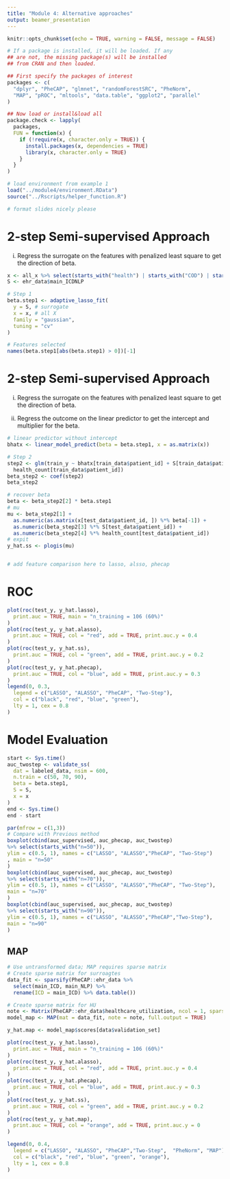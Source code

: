 ```yaml
---
title: "Module 4: Alternative approaches"
output: beamer_presentation
---
```


```r
knitr::opts_chunk$set(echo = TRUE, warning = FALSE, message = FALSE)
```

```r
# If a package is installed, it will be loaded. If any
## are not, the missing package(s) will be installed
## from CRAN and then loaded.

## First specify the packages of interest
packages <- c(
  "dplyr", "PheCAP", "glmnet", "randomForestSRC", "PheNorm",
  "MAP", "pROC", "mltools", "data.table", "ggplot2", "parallel"
)

## Now load or install&load all
package.check <- lapply(
  packages,
  FUN = function(x) {
    if (!require(x, character.only = TRUE)) {
      install.packages(x, dependencies = TRUE)
      library(x, character.only = TRUE)
    }
  }
)

# load environment from example 1
load("../module4/environment.RData")
source("../Rscripts/helper_function.R")

# format slides nicely please
```


# 2-step Semi-supervised Approach
i) Regress the surrogate on the features with penalized least square to get the direction of beta.

```r
x <- all_x %>% select(starts_with("health") | starts_with("COD") | starts_with("NLP")) # COD + NLP
S <- ehr_data$main_ICDNLP

# Step 1
beta.step1 <- adaptive_lasso_fit(
  y = S, # surrogate
  x = x, # all X
  family = "gaussian",
  tuning = "cv"
)

# Features selected
names(beta.step1[abs(beta.step1) > 0])[-1]
```

# 2-step Semi-supervised Approach
i) Regress the surrogate on the features with penalized least square to get the direction of beta.

(ii) Regress the outcome on the linear predictor to get the intercept and multiplier for the beta.
```r
# linear predictor without intercept
bhatx <- linear_model_predict(beta = beta.step1, x = as.matrix(x))

# Step 2
step2 <- glm(train_y ~ bhatx[train_data$patient_id] + S[train_data$patient_id] +
  health_count[train_data$patient_id])
beta_step2 <- coef(step2)
beta_step2
```

```r
# recover beta
beta <- beta_step2[2] * beta.step1
# mu
mu <- beta_step2[1] +
  as.numeric(as.matrix(x[test_data$patient_id, ]) %*% beta[-1]) +
  as.numeric(beta_step2[3] %*% S[test_data$patient_id]) +
  as.numeric(beta_step2[4] %*% health_count[test_data$patient_id])
# expit
y_hat.ss <- plogis(mu)


# add feature comparison here to lasso, alsso, phecap
```


# ROC
```r
plot(roc(test_y, y_hat.lasso),
  print.auc = TRUE, main = "n_training = 106 (60%)"
)
plot(roc(test_y, y_hat.alasso),
  print.auc = TRUE, col = "red", add = TRUE, print.auc.y = 0.4
)
plot(roc(test_y, y_hat.ss),
  print.auc = TRUE, col = "green", add = TRUE, print.auc.y = 0.2
)
plot(roc(test_y, y_hat.phecap),
  print.auc = TRUE, col = "blue", add = TRUE, print.auc.y = 0.3
)
legend(0, 0.3,
  legend = c("LASSO", "ALASSO", "PheCAP", "Two-Step"),
  col = c("black", "red", "blue", "green"),
  lty = 1, cex = 0.8
)
```

# Model Evaluation
```r
start <- Sys.time()
auc_twostep <- validate_ss(
  dat = labeled_data, nsim = 600,
  n.train = c(50, 70, 90),
  beta = beta.step1,
  S = S,
  x = x
)
end <- Sys.time()
end - start
```




```r
par(mfrow = c(1,3))
# Compare with Previous method
boxplot(cbind(auc_supervised, auc_phecap, auc_twostep)
%>% select(starts_with("n=50")),
ylim = c(0.5, 1), names = c("LASSO", "ALASSO","PheCAP", "Two-Step")
, main = "n=50"
)
boxplot(cbind(auc_supervised, auc_phecap, auc_twostep)
%>% select(starts_with("n=70")),
ylim = c(0.5, 1), names = c("LASSO", "ALASSO","PheCAP", "Two-Step"), 
main = "n=70"
)
boxplot(cbind(auc_supervised, auc_phecap, auc_twostep)
%>% select(starts_with("n=90")),
ylim = c(0.5, 1), names = c("LASSO", "ALASSO","PheCAP","Two-Step"), 
main = "n=90"
)
```

## MAP
```r
# Use untransformed data; MAP requires sparse matrix
# Create sparse matrix for surroagtes
data_fit <- sparsify(PheCAP::ehr_data %>%
  select(main_ICD, main_NLP) %>%
  rename(ICD = main_ICD) %>% data.table())

# Create sparse matrix for HU
note <- Matrix(PheCAP::ehr_data$healthcare_utilization, ncol = 1, sparse = TRUE)
model_map <- MAP(mat = data_fit, note = note, full.output = TRUE)

y_hat.map <- model_map$scores[data$validation_set]
```

```r
plot(roc(test_y, y_hat.lasso),
  print.auc = TRUE, main = "n_training = 106 (60%)"
)
plot(roc(test_y, y_hat.alasso),
  print.auc = TRUE, col = "red", add = TRUE, print.auc.y = 0.4
)
plot(roc(test_y, y_hat.phecap),
  print.auc = TRUE, col = "blue", add = TRUE, print.auc.y = 0.3
)
plot(roc(test_y, y_hat.ss),
  print.auc = TRUE, col = "green", add = TRUE, print.auc.y = 0.2
)
plot(roc(test_y, y_hat.map),
  print.auc = TRUE, col = "orange", add = TRUE, print.auc.y = 0
)

legend(0, 0.4,
  legend = c("LASSO", "ALASSO", "PheCAP","Two-Step",  "PheNorm", "MAP"),
  col = c("black", "red", "blue", "green", "orange"),
  lty = 1, cex = 0.8
)
```